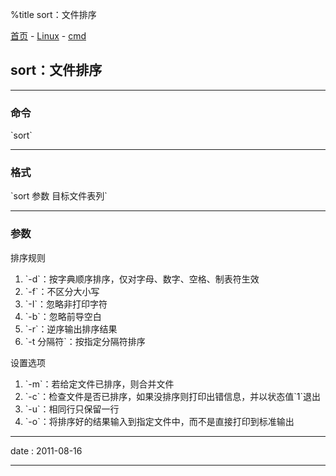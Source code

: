 %title sort：文件排序

[[../../../index|首页]] - [[../index|Linux]] - [[index|cmd]]
==sort：文件排序==
----
===命令===
`sort`
----
===格式===
`sort 参数 目标文件表列`
----
===参数===
排序规则

# `-d`：按字典顺序排序，仅对字母、数字、空格、制表符生效
# `-f`：不区分大小写
# `-I`：忽略非打印字符
# `-b`：忽略前导空白
# `-r`：逆序输出排序结果
# `-t 分隔符`：按指定分隔符排序

设置选项

# `-m`：若给定文件已排序，则合并文件
# `-c`：检查文件是否已排序，如果没排序则打印出错信息，并以状态值`1`退出
# `-u`：相同行只保留一行
# `-o`：将排序好的结果输入到指定文件中，而不是直接打印到标准输出
----
<red>date</red> : 2011-08-16
----
